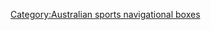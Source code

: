 {{Navbox
|name = 澳洲體育聯賽
|title = [[澳洲|{{color|#008751|澳洲}}]]體育聯賽
|state = {{{state|autocollapse}}}
|listclass = hlist
|titlestyle = background:#FCD116;color:#008751
|belowstyle = background:#FCD116;color:#008751
|groupstyle = background:#FCD116;color:#008751
|group1= 足球守則
|list1=
* [[澳洲職業足球聯賽|足球]]
* [[澳大利亞澳式足球聯盟|澳式足球]]
* [[F聯賽|五人制足球]]
* [[澳洲烤盤聯賽|烤盤]]
* [[全國橄欖球聯賽|聯盟式橄欖球]]
* [[超級橄欖球聯賽|橄欖球]]
* [[National Touch League|Touch Footbal]]

|group2= 其他
|list2=
* [[澳洲棒球聯盟|棒球]]
* [[澳大利亞國家籃球聯賽|籃球]]
* [[Sheffield Shield|板球 (甲級)]] 
* [[Australian domestic limited-overs cricket tournament|Cricket (Limited Overs)]] 
* [[Big Bash League|Cricket (Twenty20)]] 
* [[襖州曲棍球聯賽|曲棍球]]
* [[澳州冰球聯賽|冰球]]
* [[澳洲袋棍球聯賽|袋棍球]]
* [[澳洲超級聯賽|草地滾球]]
* [[V8 Supercars|Touring cars]]
* [[澳洲國家水球聯賽|水球]]

|group3= 女子
|list3=
*[[澳洲女子足球聯賽|足球]]
*[[AFL女子全國錦標賽|澳式足球]]
*[[澳洲女子錦標賽 (棒球)|棒球]]
*[[女子國家籃球聯賽|籃球]]
*[[女子國家板球聯賽|板球]]
*[[澳洲女子冰球聯賽|冰球]]
*[[ANZ錦標賽|籃網球]]
*[[澳洲女子橄欖球聯賽|聯盟式橄欖球]]
*[[國家女子錦標賽|橄欖球]]
}}<noinclude>
{{collapsible option}}
<!--Categories-->

[[Category:Australian sports navigational boxes]]
</noinclude>